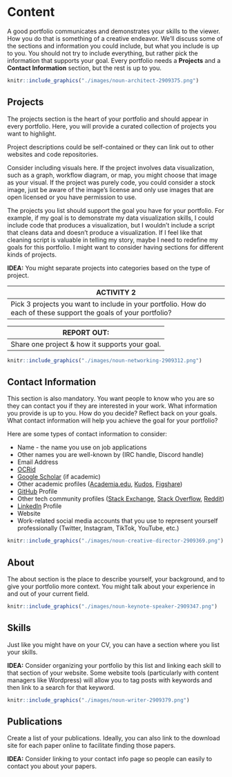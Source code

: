 # Content

A good portfolio communicates and demonstrates your skills to the viewer. How you do that is something of a creative endeavor. We'll discuss some of the sections and information you could include, but what you include is up to you. You should not try to include everything, but rather pick the information that supports your goal. Every portfolio needs a **Projects** and a **Contact Information** section, but the rest is up to you.

```r
knitr::include_graphics("./images/noun-architect-2909375.png")
```

## Projects
The projects section is the heart of your portfolio and should appear in every portfolio. Here, you will provide a curated collection of projects you want to highlight. 

Project descriptions could be self-contained or they can link out to other websites and code repositories.

Consider including visuals here. If the project involves data visualization, such as a graph, workflow diagram, or map, you might choose that image as your visual. If the project was purely code, you could consider a stock image, just be aware of the image's license and only use images that are open licensed or you have permission to use.

The projects you list should support the goal you have for your portfolio. For example, if my goal is to demonstrate my data visualization skills, I could include code that produces a visualization, but I wouldn't include a script that cleans data and doesn't produce a visualization. If I feel like that cleaning script is valuable in telling my story, maybe I need to redefine my goals for this portfolio. I might want to consider having sections for different kinds of projects.

**IDEA:** You might separate projects into categories based on the type of project.


| **ACTIVITY 2** | 
|------------|
|Pick 3 projects you want to include in your portfolio. How do each of these support the goals of your portfolio?|

|**REPORT OUT: **|
|------------|
| Share one project & how it supports your goal.|

```r
knitr::include_graphics("./images/noun-networking-2909312.png")
```

## Contact Information
This section is also mandatory. You want people to know who you are so they can contact you if they are interested in your work. What information you provide is up to you. How do you decide? Reflect back on your goals. What contact information will help you achieve the goal for your portfolio?

Here are some types of contact information to consider:

* Name - the name you use on job applications 
* Other names you are well-known by (IRC handle, Discord handle)
* Email Address
* [OCRid](https://orcid.org/)
* [Google Scholar](https://scholar.google.com/) (if academic)
* Other academic profiles ([Academia.edu](https://www.academia.edu/), [Kudos](https://www.growkudos.com/), [Figshare](https://figshare.com/))
* [GitHub](https://github.com/) Profile
* Other tech community profiles ([Stack Exchange](https://stackexchange.com/), [Stack Overflow](https://stackoverflow.com/), [Reddit](https://www.reddit.com/))
* [LinkedIn](https://www.linkedin.com) Profile
* Website
* Work-related social media accounts that you use to represent yourself professionally (Twitter, Instagram, TikTok, YouTube, etc.)

```r
knitr::include_graphics("./images/noun-creative-director-2909369.png")
```

## About

The about section is the place to describe yourself, your background, and to give your portfolio more context. You might talk about your experience in and out of your current field.

```r
knitr::include_graphics("./images/noun-keynote-speaker-2909347.png")
```

## Skills

Just like you might have on your CV, you can have a section where you list your skills.

**IDEA:** Consider organizing your portfolio by this list and linking each skill to that section of your website. Some website tools (particularly with content managers like Wordpress) will allow you to tag posts with keywords and then link to a search for that keyword.

```r
knitr::include_graphics("./images/noun-writer-2909379.png")
```

## Publications

Create a list of your publications. Ideally, you can also link to the download site for each paper online to facilitate finding those papers. 

**IDEA:** Consider linking to your contact info page so people can easily to contact you about your papers.



